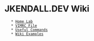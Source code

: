 = JKENDALL.DEV Wiki =
    * [[Home Lab]]
    * [[VIMRC File]]
    * [[Useful Commands]]
    * [[Wiki Examples]] 
